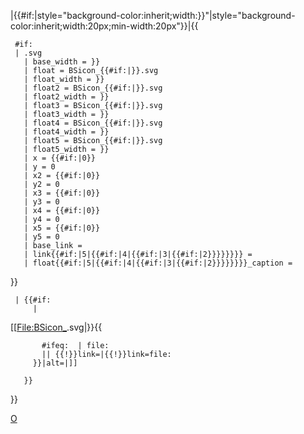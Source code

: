 <includeonly>|{{#if:{{{2|}}}|style="background-color:inherit;width:{{{1|{{BSpx}}}}}"|style="background-color:inherit;width:20px;min-width:20px"}}|{{
  #if:{{{3|}}}{{{4|}}}{{{5|}}}{{{6|}}}{{{7|}}}{{{border|}}}
  | {{Superimpose5
    | base = BSicon_{{#if:{{{2|}}}|{{{2}}}}}.svg
    | base_width = {{{1|x{{BSpx}}}}}
    | float = BSicon_{{#if:{{{3|}}}|{{{3}}}}}.svg
    | float_width = {{{1|x{{BSpx}}}}}
    | float2 = BSicon_{{#if:{{{4|}}}|{{{4}}}}}.svg
    | float2_width = {{{1|x{{BSpx}}}}}
    | float3 = BSicon_{{#if:{{{5|}}}|{{{5}}}}}.svg
    | float3_width = {{{1|x{{BSpx}}}}}
    | float4 = BSicon_{{#if:{{{6|}}}|{{{6}}}}}.svg
    | float4_width = {{{1|x{{BSpx}}}}}
    | float5 = BSicon_{{#if:{{{7|}}}|{{{7}}}}}.svg
    | float5_width = {{{1|x{{BSpx}}}}}
    | x = {{#if:{{{3|}}}|0}}
    | y = 0
    | x2 = {{#if:{{{4|}}}|0}}
    | y2 = 0
    | x3 = {{#if:{{{5|}}}|0}}
    | y3 = 0
    | x4 = {{#if:{{{6|}}}|0}}
    | y4 = 0
    | x5 = {{#if:{{{7|}}}|0}}
    | y5 = 0
    | base_link =
    | link{{#if:{{{7|}}}|5|{{#if:{{{6|}}}|4|{{#if:{{{5|}}}|3|{{#if:{{{4|}}}|2}}}}}}}} = {{{link|}}}
    | float{{#if:{{{7|}}}|5|{{#if:{{{6|}}}|4|{{#if:{{{5|}}}|3|{{#if:{{{4|}}}|2}}}}}}}}_caption = {{{link|}}}
}}
  | {{#if: {{{2|}}}
      | <!-- workaround fix for Chrome table cell shift problem
      --><div style="position: relative; width: {{BSpx}};"><!--
      -->[[File:BSicon_{{{2}}}.svg|{{{1|x{{BSpx}}}}}{{
	    #ifeq: {{{link|}}} | file:
	    || {{!}}link={{{link|}}}|{{!}}link=file:
	  }}|alt=|{{{link|}}}]]<!--
      --></div>
    }}
}}</includeonly><noinclude>
[[Category:鐵路系統標示|O]]
</noinclude>